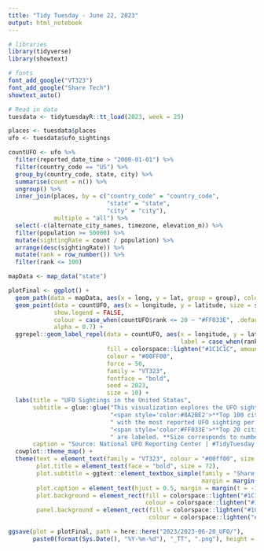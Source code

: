 ```yaml
---
title: "Tidy Tuesday - June 22, 2023"
output: html_notebook
---
```

```r
# libraries
library(tidyverse)
library(showtext)

# fonts
font_add_google("VT323")
font_add_google("Share Tech")
showtext_auto()

# Read in data
tuesdata <- tidytuesdayR::tt_load(2023, week = 25)
```

```r
places <- tuesdata$places
ufo <- tuesdata$ufo_sightings

countUFO <- ufo %>%
  filter(reported_date_time > "2000-01-01") %>%
  filter(country_code == "US") %>%
  group_by(country_code, state, city) %>%
  summarise(count = n()) %>%
  ungroup() %>%
  inner_join(places, by = c("country_code" = "country_code",
                            "state" = "state",
                            "city" = "city"), 
             multiple = "all") %>%
  select(-c(alternate_city_names, timezone, elevation_m)) %>%
  filter(population >= 50000) %>%
  mutate(sightingRate = count / population) %>%
  arrange(desc(sightingRate)) %>%
  mutate(rank = row_number()) %>%
  filter(rank <= 100)

mapData <- map_data("state")
```

```r
plotFinal <- ggplot() +
  geom_path(data = mapData, aes(x = long, y = lat, group = group), colour = "#00ff00") +
  geom_point(data = countUFO, aes(x = longitude, y = latitude, size = sightingRate),
             show.legend = FALSE,
             colour = case_when(countUFO$rank <= 20 ~ "#FF033E", .default = "#8A2BE2"),
             alpha = 0.7) +
  ggrepel::geom_label_repel(data = countUFO, aes(x = longitude, y = latitude,
                                                 label = case_when(rank <= 20 ~ city, .default = "")),
                            fill = colorspace::lighten("#1C1C1C", amount = 0.1),
                            colour = "#00FF00",
                            force = 50, 
                            family = "VT323",
                            fontface = "bold",
                            seed = 2023,
                            size = 10) +
  labs(title = "UFO Sightings in the United States",
       subtitle = glue::glue("This visualization explores the UFO sightings in the United States for cities with a minimum population greater than 50,000. ",
                             "<span style='color:#8A2BE2'>**Top 100 cities**</span>",
                             " with the most reported UFO sighting per person since January 2000. ",
                             "<span style='color:#FF033E'>**Top 20 cities**</span>",
                             " are labeled. **Size corresponds to number of signtings**"),
       caption = "Source: National UFO Reporting Center | #TidyTuesday | Week 25") +
  cowplot::theme_map() +
  theme(text = element_text(family = "VT323", colour = "#00ff00", size = 32),
        plot.title = element_text(face = "bold", size = 72),
        plot.subtitle = ggtext::element_textbox_simple(family = "Share Tech", size = 40, lineheight = 0.3, 
                                                       margin = margin(b = 1, unit = "lines")),
        plot.caption = element_text(hjust = 0.5, margin = margin(t = -1, unit = "lines")),
        plot.background = element_rect(fill = colorspace::lighten("#1C1C1C", amount = 0.1), 
                                       colour = colorspace::lighten("#1C1C1C", amount = 0.1)),
        panel.background = element_rect(fill = colorspace::lighten("#1C1C1C", amount = 0.1),
                                        colour = colorspace::lighten("#1C1C1C", amount = 0.1)))
```

```r
ggsave(plot = plotFinal, path = here::here("2023/2023-06-20_UFO/"),
       paste0(format(Sys.Date(), "%Y-%m-%d"), "_TT", ".png"), height = 6, width = 11, unit = "in")
```
